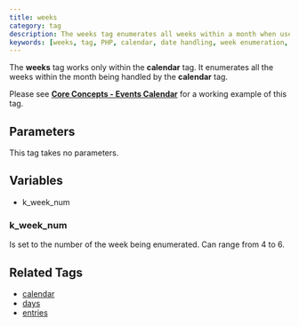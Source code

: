 ```yaml
---
title: weeks
category: tag
description: The weeks tag enumerates all weeks within a month when used within the calendar tag, providing week numbers for calendar navigation.
keywords: [weeks, tag, PHP, calendar, date handling, week enumeration, events calendar]
---
```


The **weeks** tag works only within the **calendar** tag. It enumerates all the weeks within the month being handled by the **calendar** tag.

Please see [**Core Concepts - Events Calendar**](../../concepts/events-calendar.html) for a working example of this tag.

## Parameters

This tag takes no parameters.

## Variables

*   k_week_num

### k_week_num

Is set to the number of the week being enumerated. Can range from 4 to 6.

## Related Tags

*   [calendar](../calendar.html)
*   [days](../days.html)
*   [entries](../entries.html)